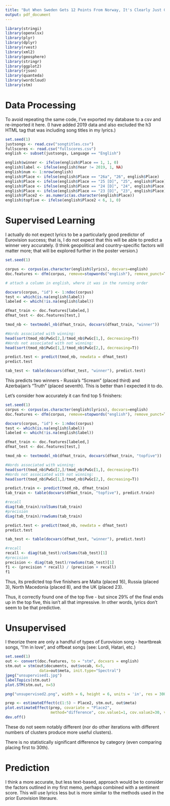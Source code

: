 ```yaml
---
title: "But When Sweden Gets 12 Points From Norway, It's Clearly Just Good Taste: The Determinants of Eurovision Success"
output: pdf_document
---
```


```r
library(stringi)
library(openxlsx)
library(plyr)
library(dplyr)
library(rvest)
library(xml2)
library(geosphere)
library(stringr)
library(ggplot2)
library(rjson)
library(quanteda)
library(wordcloud)
library(stm)
```

# Data Processing

To avoid repeating the same code, I've exported my database to a csv and re-imported it here.  (I have added 2019 data and also excluded the h3 HTML tag that was including song titles in my lyrics.)

``` r
set.seed(1)
justsongs <- read.csv("songtitles.csv")
fullscores <- read.csv("fullscores.csv")
english <- subset(justsongs, Language == "English")

english$winner <- ifelse(english$Place == 1, 1, 0)
english$label <- ifelse(english$Year != 2019, 1, NA)
english$num <- 1:nrow(english)
english$Place <- ifelse(english$Place == "26a", "26", english$Place)
english$Place <- ifelse(english$Place == "25 [D]", "25", english$Place)
english$Place <- ifelse(english$Place == "24 [D]", "24", english$Place)
english$Place <- ifelse(english$Place == "23 [D]", "23", english$Place)
english$Place2 <- as.numeric(as.character(english$Place))
english$topfive <- ifelse(english$Place2 < 6, 1, 0)
```

# Supervised Learning

I actually do not expect lyrics to be a particularly good predictor of Eurovision success; that is, I do not expect that this will be able to predict a winner very accurately.  (I think geopolitical and country-specific factors will matter more; that will be explored further in the poster version.)

``` r
set.seed(1)

corpus <- corpus(as.character(english$lyrics), docvars=english)
doc.features <- dfm(corpus, remove=stopwords("english"), remove_punct=T)

# attach a column in english, where it was in the running order

docvars(corpus, "id") <- 1:ndoc(corpus)
test <- which(is.na(english$label))
labeled <- which(!is.na(english$label))

dfmat_train <- doc.features[labeled,]
dfmat_test <- doc.features[test,]

tmod_nb <- textmodel_nb(dfmat_train, docvars(dfmat_train, "winner"))

#Words associated with winning:
head(sort(tmod_nb$PwGc[2,]/tmod_nb$PwGc[1,], decreasing=T))
#Words not associated with not winning:
head(sort(tmod_nb$PwGc[1,]/tmod_nb$PwGc[2,], decreasing=T))

predict.test <- predict(tmod_nb, newdata = dfmat_test)
predict.test

tab_test <- table(docvars(dfmat_test, "winner"), predict.test)
```
This predicts two winners - Russia's "Scream" (placed third) and Azerbaijan's "Truth" (placed seventh).  This is better than I expected it to do.

Let's consider how accurately it can find top 5 finishers:
``` r
set.seed(1)
corpus <- corpus(as.character(english$lyrics), docvars=english)
doc.features <- dfm(corpus, remove=stopwords("english"), remove_punct=T)

docvars(corpus, "id") <- 1:ndoc(corpus)
test <- which(is.na(english$label))
labeled <- which(!is.na(english$label))

dfmat_train <- doc.features[labeled,]
dfmat_test <- doc.features[test,]

tmod_nb <- textmodel_nb(dfmat_train, docvars(dfmat_train, "topfive"))

#Words associated with winning:
head(sort(tmod_nb$PwGc[2,]/tmod_nb$PwGc[1,], decreasing=T))
#Words not associated with not winning:
head(sort(tmod_nb$PwGc[1,]/tmod_nb$PwGc[2,], decreasing=T))

predict.train <- predict(tmod_nb, dfmat_train)
tab_train <- table(docvars(dfmat_train, "topfive"), predict.train)

#recall
diag(tab_train)/colSums(tab_train)
#precision
diag(tab_train)/rowSums(tab_train)

predict.test <- predict(tmod_nb, newdata = dfmat_test)
predict.test

tab_test <- table(docvars(dfmat_test, "winner"), predict.test)

#recall
recall <- diag(tab_test)/colSums(tab_test)[1]
#precision
precision <- diag(tab_test)/rowSums(tab_test)[1]
f1 <- (precision * recall) / (precision + recall)
f1
```

Thus, its predicted top five finishers are Malta (placed 16), Russia (placed 3), North Macedonia (placed 8),  and the UK (placed 23).

Thus, it correctly found one of the top five - but since 29% of the final ends up in the top five, this isn't all that impressive.  In other words, lyrics don't seem to be that predictive.

# Unsupervised

I theorize there are only a handful of types of Eurovision song - heartbreak songs, "I'm in love", and offbeat songs (see: Lordi, Hatari, etc.)

``` r
set.seed(1)
out <- convert(doc.features, to = "stm", docvars = english)
stm.out = stm(out$documents, out$vocab, K=5, 
               data=out$meta, init.type="Spectral")
jpeg("unsupervised1.jpg")
labelTopics(stm.out)
plot.STM(stm.out, n=5)

png("unsupervised2.png", width = 6, height = 6, units = 'in', res = 300)

prep <- estimateEffect(c(1:5) ~ Place2, stm.out, out$meta)
plot.estimateEffect(prep, covariate = "Place2", 
                    method="difference", cov.value1=1, cov.value2=30, verbose.labels = FALSE)
dev.off()
```
These do not seem notably different (nor do other iterations with different numbers of clusters produce more useful clusters).

There is no statistically significant difference by category (even comparing placing first to 30th).

# Prediction

I think a more accurate, but less text-based, approach would be to consider the factors outlined in my first memo, perhaps combined with a sentiment score.  This will use lyrics less but is more similar to the methods used in the prior Eurovision literaure.